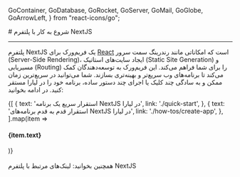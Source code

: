 
  GoContainer,
  GoDatabase,
  GoRocket,
  GoServer,
  GoMail,
  GoGlobe,
  GoArrowLeft,
} from "react-icons/go";


<Layout>
<Head>
<title>مستندات شروع به کار با NextJS - لیارا</title>
<meta property="og:title" content="مستندات خدمات رایانش ابری لیارا" />
<meta property="og:description" content="مستندات مربوط به شروع کار با پلتفرم NextJS در لیارا"  />
<meta property="og:image" content="https://files.liara.ir/liara/logos/liara-poster.jpg" />
</Head>
# شروع به کار با پلتفرم NextJS
<hr className="mb-2" />

پلتفرم NextJS یک فریم‌ورک برای <a href="/paas/react/getting-started" className="text-[#2196f3] ">React</a> است که امکاناتی مانند رندرینگ سمت سرور (Server-Side Rendering)، ایجاد سایت‌های استاتیک (Static Site Generation) و مسیریابی (Routing) را برای شما فراهم می‌کند. این فریم‌ورک به توسعه‌دهندگان کمک می‌کند تا برنامه‌های وب سریع‌تر و بهینه‌تری بسازند. 
 شما می‌توانید در سریع‌ترین زمان ممکن و به سادگی چند کلیک یا اجرای چند دستور ساده، برنامه خود را در لیارا مستقر کنید. در ادامه بخوانید:
<br />

<div className="grid md:grid-cols-2 gap-4">
            {[
    {
      text: 'استقرار سریع یک برنامه NextJS در لیارا',
      link: './quick-start',
    },
    {
      text: 'استقرار قدم به قدم برنامه‌های NextJS در لیارا',
      link: './how-tos/create-app',
    },
  ].map(item =>
              <Link href={item.link}>
                <Card className="flex cursor-pointer w-full items-center justify-between">
                  <div className="flex items-center gap-3">
                    <h4>
                      {item.text}
                    </h4>
                  </div>
                  <GoArrowLeft className="ml-1" />
                </Card>
              </Link>
            )}
          </div>

<br />
<Alert variant="success">
همچنین بخوانید:
<Link href='./related-links' className="text-[#2196f3] ">
 لینک‌های مرتبط با پلتفرم NextJS
</Link>
</Alert>
<br />

</Layout>